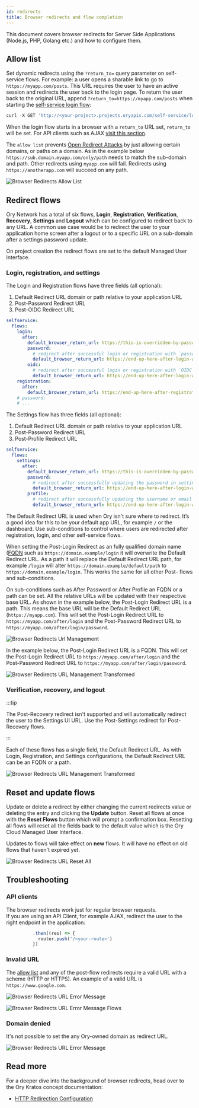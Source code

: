 ```yaml
---
id: redirects
title: Browser redirects and flow completion
---
```


This document covers browser redirects for Server Side Applications (Node.js, PHP, Golang etc.) and how to configure them.

## Allow list

Set dynamic redirects using the `?return_to=` query parameter on self-service flows. For example: a user opens a sharable link to
go to `https://myapp.com/posts`. This URL requires the user to have an active session and redirects the user back to the login
page. To return the user back to the original URL, append `?return_to=https://myapp.com/posts` when starting the
[self-service login flow](https://www.ory.sh/docs/reference/api#operation/initializeSelfServiceLoginFlowForBrowsers):

```js
curl -X GET 'http://<your-project>.projects.oryapis.com/self-service/login/browser?return_to=...'
```

When the login flow starts in a browser with a `return_to` URL set, `return_to` will be set. For API clients such as AJAX
[visit this section](#api-clients).

The `allow list` prevents
[Open Redirect Attacks](https://cheatsheetseries.owasp.org/cheatsheets/Unvalidated_Redirects_and_Forwards_Cheat_Sheet.html) by
just allowing certain domains, or paths on a domain. As in the example below `https://sub.domain.myapp.com/only/path` needs to
match the sub-domain and path. Other redirects using `myapp.com` will fail. Redirects using `https://anotherapp.com` will succeed
on any path.

![Browser Redirects Allow List](/images/browser-redirects/browser-redirects-allow-list.png)

## Redirect flows

Ory Network has a total of six flows, **Login**, **Registration**, **Verification**, **Recovery**, **Settings** and **Logout** which
can be configured to redirect back to any URL. A common use case would be to redirect the user to your application home screen
after a logout or to a specific URL on a sub-domain after a settings password update.

On project creation the redirect flows are set to the default Managed User Interface.

### Login, registration, and settings

The Login and Registration flows have three fields (all optional):

1. Default Redirect URL domain or path relative to your application URL
2. Post-Password Redirect URL
3. Post-OIDC Redirect URL

```yaml file="kratos.config.yml"
selfservice:
  flows:
    login:
      after:
        default_browser_return_url: https://this-is-overridden-by-password/
        password:
          # redirect after successful login or registration with `password` method
          default_browser_return_url: https://end-up-here-after-login-with-password/
        oidc:
          # redirect after successful login or registration with `OIDC` method
          default_browser_return_url: https://end-up-here-after-login-with-oidc/
    registration:
      after:
        default_browser_return_url: https://end-up-here-after-registration/
    # password:
    # ...
```

The Settings flow has three fields (all optional):

1. Default Redirect URL domain or path relative to your application URL
2. Post-Password Redirect URL
3. Post-Profile Redirect URL

```yaml file="kratos.config.yml"
selfservice:
  flows:
    settings:
      after:
        default_browser_return_url: https://this-is-overridden-by-password/
        password:
          # redirect after successfully updating the password in settings
          default_browser_return_url: https://end-up-here-after-login-with-password/
        profile:
          # redirect after successfully updating the username or email in settings
          default_browser_return_url: https://end-up-here-after-login-with-password/
```

The Default Redirect URL is used when Ory isn't sure where to redirect. It’s a good idea for this to be your default app URL, for
example `/` or the dashboard. Use sub-conditions to control where users are redirected after registration, login, and other
self-service flows.

When setting the Post-Login Redirect as an fully qualified domain name
([FQDN](https://en.wikipedia.org/wiki/Fully_qualified_domain_name) such as `https://domain.example/login` it will overwrite the
Default Redirect URL. As a path it will replace the Default Redirect URL path, for example `/login` will alter
`https://domain.example/default/path` to `https://domain.example/login`. This works the same for all other Post- flows and
sub-conditions.

On sub-conditions such as After Password or After Profile an FQDN or a path can be set. All the relative URLs will be updated with
their respective base URL. As shown in the example below, the Post-Login Redirect URL is a path. This means the base URL will be
the Default Redirect URL (`https://myapp.com`). This will set the Post-Login Redirect URL to `https://myapp.com/after/login` and
the Post-Password Redirect URL to `https://myapp.com/after/login/password`.

![Browser Redirects Url Management](/images/browser-redirects/browser-redirects-url-management.png)

In the example below, the Post-Login Redirect URL is a FQDN. This will set the Post-Login Redirect URL to
`https://myapp.com/after/login` and the Post-Password Redirect URL to `https://myapp.com/after/login/password`.

![Browser Redirects URL Management Transformed](/images/browser-redirects/browser-redirects-url-management-2.png)

### Verification, recovery, and logout

:::tip

The Post-Recovery redirect isn't supported and will automatically redirect the user to the Settings UI URL. Use the Post-Settings
redirect for Post-Recovery flows.

:::

Each of these flows has a single field, the Default Redirect URL. As with Login, Registration, and Settings configurations, the
Default Redirect URL can be an FQDN or a path.

![Browser Redirects URL Management Transformed](/images/browser-redirects/browser-redirects-url-management-3.png)

## Reset and update flows

Update or delete a redirect by either changing the current redirects value or deleting the entry and clicking the **Update**
button. Reset all flows at once with the **Reset Flows** button which will prompt a confirmation box. Resetting all flows will
reset all the fields back to the default value which is the Ory Cloud Managed User Interface.

Updates to flows will take effect on **new** flows. It will have no effect on old flows that haven't expired yet.

![Browser Redirects URL Reset All](/images/browser-redirects/browser-redirects-reset-all.png)

## Troubleshooting

### API clients

The browser redirects work just for regular browser requests.  
If you are using an API Client, for example AJAX, redirect the user to the right endpoint in the application:

```ts
          .then((res) => {
            router.push('/<your-route>')
          })
```

### Invalid URL

The [allow list](#allow-list) and any of the post-flow redirects require a valid URL with a scheme (HTTP or HTTPS). An example of
a valid URL is `https://www.google.com`.

![Browser Redirects URL Error Message](/images/browser-redirects/browser-redirects-error-messages-1.png)

![Browser Redirects URL Error Message Flows](/images/browser-redirects/browser-redirects-error-messages-flows.png)

### Domain denied

It's not possible to set the any Ory-owned domain as redirect URL.

![Browser Redirects URL Error Message](/images/browser-redirects/browser-redirects-error-messages-2.png)

## Read more

For a deeper dive into the background of browser redirects, head over to the Ory Kratos concept documentation:

- [HTTP Redirection Configuration](https://www.ory.sh/kratos/docs/concepts/browser-redirect-flow-completion)
